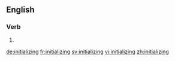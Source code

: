 ==English==

===Verb===
{{head|en}}

# {{present participle of|initialize}}

[[de:initializing]]
[[fr:initializing]]
[[sv:initializing]]
[[vi:initializing]]
[[zh:initializing]]